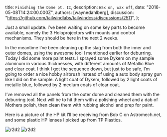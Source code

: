
  title: `Finishing the Dome pt. II`,
  description: `Wax on, wax off`,
  date: "2016-05-08T14:24:00.000Z",
  authors: [waynedahlberg],
  discussion: "https://github.com/tailwindlabs/tailwindcss/discussions/2511",
};

Just a small update. I’ve been waiting on some key parts to become available, namely the 3 Holoprojectors with mounts and control mechanisms. They should be here in the next 2 weeks.

<!--more-->

In the meantime I’ve been cleaning up the slag from both the inner and outer domes, using the awesome tool I mentioned earlier for deburring. Today I did some more paint tests. I sprayed some Dykem on my sample aluminum in various thicknesses, with different amounts of Metallic Blue and clear coat. I think I got the sequence down, but just to be safe, I’m going to order a nice hobby airbrush instead of using a auto body spray gun like I did on the sample. A light coat of Dykem, followed by 2 light coats of metallic blue, followed by 2 medium coats of clear coat.

I’ve removed all the panels from the outer dome and cleaned them with the deburring tool. Next will be to hit them with a polishing wheel and a dab of Mothers polish, then clean them with rubbing alcohol and prep for paint.

Here is a picture of the HP kit I’ll be receiving from Bob C on Astromech.net, and some plastic HP lenses I picked up from TP Plastics.

<img src={image1} alt="r2d2" />
<img src={image2} alt="r2d2" />
